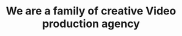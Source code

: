 ---
title_img: 
  light: "/assets/imgs/shape/img-s-38.png"
  dark: "/assets/imgs/shape/img-s-38-light.png"
title: "We are a family of creative Video production agency"
description: "We deploy world-class Creative Design team on demand. that can design, build, ship and scale your vision in the most efficient way. We believe that the surest measure of success is when a client partners with us more than once. Over half our clients stay with us for longer than a single project."
shape:
  light: "/assets/imgs/shape/img-s-39.png"
  dark: "/assets/imgs/shape/img-s-39-light.png"
action_btn:
  enable: true
  label: "Learn more"
  link: "/about-bold"
video_src: "https://crowdytheme.com/assets/wp-content/uploads/2024/05/insurance-video.mp4"
---